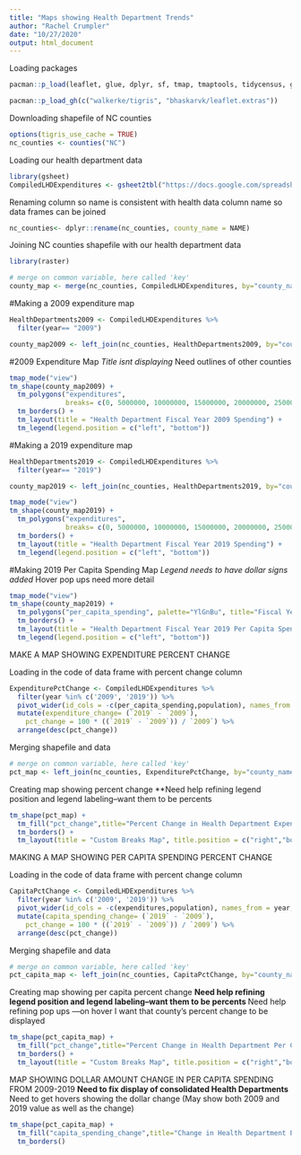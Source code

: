 ```yaml
---
title: "Maps showing Health Department Trends"
author: "Rachel Crumpler"
date: "10/27/2020"
output: html_document
---
```

Loading packages
```r
pacman::p_load(leaflet, glue, dplyr, sf, tmap, tmaptools, tidycensus, ggmap, htmltools,  htmlwidgets, tidyverse)  

pacman::p_load_gh(c("walkerke/tigris", "bhaskarvk/leaflet.extras")) 
```

Downloading shapefile of NC counties
```r
options(tigris_use_cache = TRUE)
nc_counties <- counties("NC")
```


Loading our health department data
```r
library(gsheet)
CompiledLHDExpenditures <- gsheet2tbl("https://docs.google.com/spreadsheets/d/1Zc10pam92Y1218F90eXn9ri7-a4GQI1vhzING33nNSI/edit#gid=0")
```

Renaming column so name is consistent with health data column name so data frames can be joined
```r
nc_counties<- dplyr::rename(nc_counties, county_name = NAME) 
```


Joining NC counties shapefile with our health department data
```r
library(raster)

# merge on common variable, here called 'key'
county_map <- merge(nc_counties, CompiledLHDExpenditures, by="county_name")

```

#Making a 2009 expenditure map
```r
HealthDepartments2009 <- CompiledLHDExpenditures %>%
  filter(year== "2009")
```

```r
county_map2009 <- left_join(nc_counties, HealthDepartments2009, by="county_name")
```

#2009 Expenditure Map
*Title isnt displaying
*Need outlines of other counties
```r
tmap_mode("view")
tm_shape(county_map2009) +
  tm_polygons("expenditures",
              breaks= c(0, 5000000, 10000000, 15000000, 20000000, 25000000, 30000000,80000000),palette="YlGnBu", title="Fiscal Year 2009 Expenditures")  +
  tm_borders() +
  tm_layout(title = "Health Department Fiscal Year 2009 Spending") +
  tm_legend(legend.position = c("left", "bottom"))
```


#Making a 2019 expenditure map
```r
HealthDepartments2019 <- CompiledLHDExpenditures %>%
  filter(year== "2019")
```

```r
county_map2019 <- left_join(nc_counties, HealthDepartments2019, by="county_name")
```

```r
tmap_mode("view")
tm_shape(county_map2019) +
  tm_polygons("expenditures",
              breaks= c(0, 5000000, 10000000, 15000000, 20000000, 25000000, 30000000,80000000),palette="YlGnBu", title="Fiscal Year 2019 Expenditures")  +
  tm_borders() +
  tm_layout(title = "Health Department Fiscal Year 2019 Spending") +
  tm_legend(legend.position = c("left", "bottom"))
```


#Making 2019 Per Capita Spending Map
*Legend needs to have dollar signs added
*Hover pop ups need more detail
```r
tmap_mode("view")
tm_shape(county_map2019) +
  tm_polygons("per_capita_spending", palette="YlGnBu", title="Fiscal Year 2019 Per Capita Spending")  +
  tm_borders() +
  tm_layout(title = "Health Department Fiscal Year 2019 Per Capita Spending") +
  tm_legend(legend.position = c("left", "bottom"))
```


MAKE A MAP SHOWING EXPENDITURE PERCENT CHANGE

Loading in the code of data frame with percent change column
```r
ExpenditurePctChange <- CompiledLHDExpenditures %>%
  filter(year %in% c('2009', '2019')) %>%
  pivot_wider(id_cols = -c(per_capita_spending,population), names_from = year, values_from = expenditures) %>%
  mutate(expenditure_change= (`2019` - `2009`),
    pct_change = 100 * ((`2019` - `2009`)) / `2009`) %>%
  arrange(desc(pct_change))
```

Merging shapefile and data
```r
# merge on common variable, here called 'key'
pct_map <- left_join(nc_counties, ExpenditurePctChange, by="county_name")
```

Creating map showing percent change
**Need help refining legend position and legend labeling--want them to be percents
```r
tm_shape(pct_map) +
  tm_fill("pct_change",title="Percent Change in Health Department Expenditures from 2009-2019",palette="YlGnBu")  +
  tm_borders() +
  tm_layout(title = "Custom Breaks Map", title.position = c("right","bottom"))
```

MAKING A MAP SHOWING PER CAPITA SPENDING PERCENT CHANGE

Loading in the code of data frame with percent change column
```r
CapitaPctChange <- CompiledLHDExpenditures %>%
  filter(year %in% c('2009', '2019')) %>%
  pivot_wider(id_cols = -c(expenditures,population), names_from = year, values_from = per_capita_spending) %>%
  mutate(capita_spending_change= (`2019` - `2009`),
    pct_change = 100 * ((`2019` - `2009`)) / `2009`) %>%
  arrange(desc(pct_change))
```

Merging shapefile and data
```r
# merge on common variable, here called 'key'
pct_capita_map <- left_join(nc_counties, CapitaPctChange, by="county_name")
```

Creating map showing per capita percent change
**Need help refining legend position and legend labeling--want them to be percents
**Need help refining pop ups ---on hover I want that county's percent change to be displayed
```r
tm_shape(pct_capita_map) +
  tm_fill("pct_change",title="Percent Change in Health Department Per Capita Spending from 2009-2019",palette="YlGnBu")  +
  tm_borders() +
  tm_layout(title = "Custom Breaks Map", title.position = c("right","bottom"))
```


MAP SHOWING DOLLAR AMOUNT CHANGE IN PER CAPITA SPENDING FROM 2009-2019
**Need to fix display of consolidated Health Departments
**Need to get hovers showing the dollar change (May show both 2009 and 2019 value as well as the change)
```r
tm_shape(pct_capita_map) +
  tm_fill("capita_spending_change",title="Change in Health Department Per Capita Spending from 2009-2019",palette="YlGnBu")  +
  tm_borders()
```



